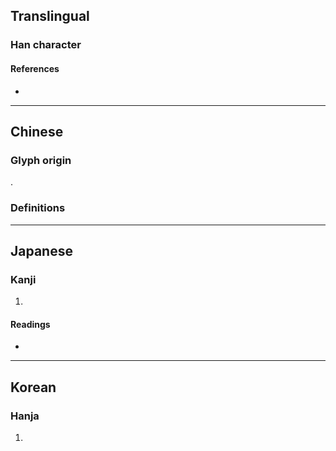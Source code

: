 {{also|𣝓}}
{{character info}}
==Translingual==

===Han character===
{{Han char|rn=75|rad=木|as=14|sn=18|four=|canj=MKD|ids=⿸厭木(G),⿱厭朩(T),⿱厭木(JK)}}

====References====
* {{Han ref|kx=0559.050|dkj=15750|dj=0948.210|hdz=21308.060|uh=6ABF|ud=27327}}

----

==Chinese==

===Glyph origin===
{{Han etym}}
{{Han compound|厭|木|c1=p|c2=s|t2=tree|ls=psc}}.

===Definitions===
{{zh-see|𣝓}}

----

==Japanese==

===Kanji===
{{ja-kanji|grade=|rs=木14}}

# {{rfdef|ja|sort=木14}}

====Readings====
* {{ja-readings|on=えん|kun=やまぐわ}}

----

==Korean==

===Hanja===
{{ko-hanja|염}}

# {{rfdef|ko|sort=木14}}